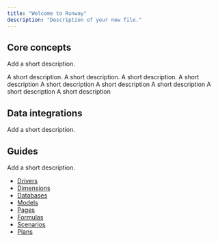 ```yaml
---
title: "Welcome to Runway"
description: "Description of your new file."
---
```


## Core concepts

Add a short description.

<CardGroup cols={3}>
  <Card title="Drivers" icon="chart-mixed-up-circle-dollar" href="https://docs.runway.com/concepts/drivers" cta="Learn more">
    A short description.
  </Card>
  <Card title="Dimensions" icon="list-ul" href="https://docs.runway.com/concepts/dimensions" cta="Learn more">
    A short description.
  </Card>
  <Card title="Databases" icon="database" href="https://docs.runway.com/concepts/databases" cta="Learn more">
    A short description.
  </Card>
  <Card title="Models" icon="table" href="https://docs.runway.com/concepts/models" cta="Learn more">
    A short description
  </Card>
  <Card title="Pages" icon="page" cta="Learn more">
    A short description
  </Card>
  <Card title="Formulas" icon="function" cta="Learn more">
    A short description
  </Card>
  <Card title="Scenarios" icon="code-branch" cta="Learn more">
    A short description
  </Card>
  <Card title="Plans" icon="timeline-arrow" cta="Learn more">
    A short description
  </Card>
  <Card title="Sidebar" icon="sidebar" cta="Learn more">
    A short description
  </Card>
</CardGroup>

## Data integrations

Add a short description.

<CardGroup cols={4}>
  <Card title="Accounting" icon="receipt">
    
  </Card>
  <Card title="HRIS" icon="people-group">
    
  </Card>
  <Card title="Revenue" icon="dollar-sign">
    
  </Card>
  <Card title="Data storage" icon="server">
    
  </Card>
</CardGroup>

## Guides

Add a short description.

<Accordion title="Modeling guides">
  
</Accordion>

<Accordion title="Sharing guides">
  
</Accordion>


- [Drivers](https://docs.runway.com/concepts/drivers)
- [Dimensions](https://docs.runway.com/concepts/dimensions)
- [Databases](https://docs.runway.com/concepts/databases)
- [Models](https://docs.runway.com/concepts/models)
- [Pages](https://docs.runway.com/concepts/pages)
- [Formulas](https://docs.runway.com/concepts/formulas)
- [Scenarios](https://docs.runway.com/concepts/scenarios)
- [Plans](https://docs.runway.com/concepts/plans)